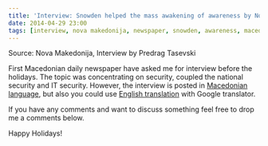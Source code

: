 ```yaml
---
title: 'Interview: Snowden helped the mass awakening of awareness by Nova Makedonija'
date: 2014-04-29 23:00
tags: [interview, nova makedonija, newspaper, snowden, awareness, macedonia, cyber security]
---
```


Source: Nova Makedonija, Interview by Predrag Tasevski

First Macedonian daily newspaper have asked me for interview before the
holidays. The topic was concentrating on security, coupled the national
security and IT security. However, the interview is posted in
[Macedonian language](https://www.novamakedonija.com.mk/NewsDetal.asp?vest=4291475063&id=51&prilog=0&setIzdanie=23162),
but also you could use [English translation](https://translate.google.com/translate?sl=mk&tl=en&js=y&prev=_t&hl=en&ie=UTF-8&u=http%3A%2F%2Fwww.novamakedonija.com.mk%2FNewsDetal.asp%3Fvest%3D4291475063%26id%3D51%26prilog%3D0%26setIzdanie%3D23162&edit-text=)
with Google translator.

If you have any comments and want to discuss something feel free to drop
me a comments below.

Happy Holidays!
